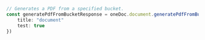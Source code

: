 ```typescript index.ts
// Generates a PDF from a specified bucket.
const generatePdfFromBucketResponse = oneDoc.document.generatePdfFromBucket({
    title: "document"
    test: true
})
```